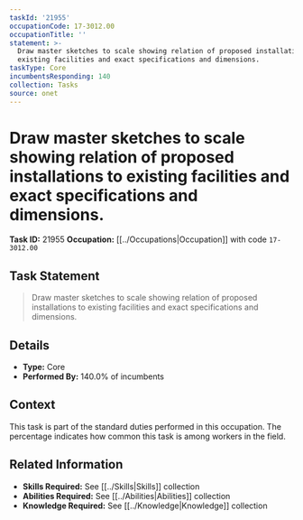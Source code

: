 ```yaml
---
taskId: '21955'
occupationCode: 17-3012.00
occupationTitle: ''
statement: >-
  Draw master sketches to scale showing relation of proposed installations to
  existing facilities and exact specifications and dimensions.
taskType: Core
incumbentsResponding: 140
collection: Tasks
source: onet
---
```

# Draw master sketches to scale showing relation of proposed installations to existing facilities and exact specifications and dimensions.

**Task ID:** 21955
**Occupation:** [[../Occupations|Occupation]] with code `17-3012.00`

## Task Statement

> Draw master sketches to scale showing relation of proposed installations to existing facilities and exact specifications and dimensions.

## Details

- **Type:** Core
- **Performed By:** 140.0% of incumbents

## Context

This task is part of the standard duties performed in this occupation. The percentage indicates how common this task is among workers in the field.

## Related Information

- **Skills Required:** See [[../Skills|Skills]] collection
- **Abilities Required:** See [[../Abilities|Abilities]] collection
- **Knowledge Required:** See [[../Knowledge|Knowledge]] collection
